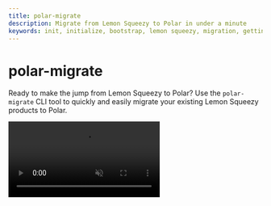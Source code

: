 ```yaml
---
title: polar-migrate
description: Migrate from Lemon Squeezy to Polar in under a minute
keywords: init, initialize, bootstrap, lemon squeezy, migration, getting started, polar, terminal, command line, cli, saas
---
```



# polar-migrate

Ready to make the jump from Lemon Squeezy to Polar? Use the `polar-migrate` CLI
tool to quickly and easily migrate your existing Lemon Squeezy products to
Polar.

<video src="/assets/docs/polar-migrate.mp4" muted autoPlay loop="1" />

## Getting Started

```bash
npx polar-migrate
```

## Supported Migrations

- Products & Variants
- License Keys
- Associated Files
- Discount Codes

<ShadowBox className="mt-12">
  <GitHubIcon width={40} />
  <h3>polar-migrate Repository</h3>
  <p>The code is open source and available on GitHub</p>
  <a href="https://github.com/polarsource/polar-migrate" target="_blank">
    <Button>View Code on GitHub</Button>
  </a>
</ShadowBox>

